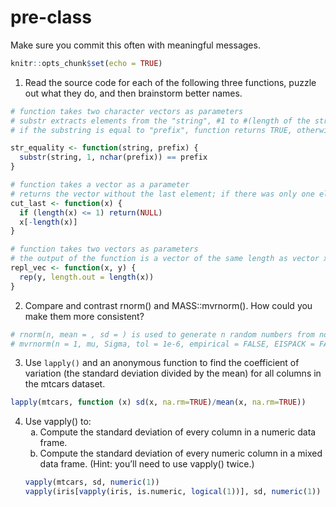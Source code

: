 # pre-class


Make sure you commit this often with meaningful messages. 



```r
knitr::opts_chunk$set(echo = TRUE)
```


1. Read the source code for each of the following three functions, puzzle out what they do, and then brainstorm better names.

```r
# function takes two character vectors as parameters
# substr extracts elements from the "string", #1 to #(length of the string passed as "prefix"") 
# if the substring is equal to "prefix", function returns TRUE, otherwise - FALSE

str_equality <- function(string, prefix) {
  substr(string, 1, nchar(prefix)) == prefix
}
```

```r
# function takes a vector as a parameter
# returns the vector without the last element; if there was only one element, returns NULL 
cut_last <- function(x) {
  if (length(x) <= 1) return(NULL)
  x[-length(x)]
}
```

```r
# function takes two vectors as parameters
# the output of the function is a vector of the same length as vector x that consists of replicated values of vector y
repl_vec <- function(x, y) {
  rep(y, length.out = length(x))
}

```

2. Compare and contrast rnorm() and MASS::mvrnorm(). How could you make them more consistent?
```r
# rnorm(n, mean = , sd = ) is used to generate n random numbers from normal distribution; uses the standard deviation for the spread
# mvrnorm(n = 1, mu, Sigma, tol = 1e-6, empirical = FALSE, EISPACK = FALSE) produces n samples from the specified multivariate normal distribution; uses the variance-covariance matrix for the spread
```

3. Use `lapply()` and an anonymous function to find the coefficient of variation (the standard deviation divided by the mean) for all columns in the mtcars dataset. 
```r

lapply(mtcars, function (x) sd(x, na.rm=TRUE)/mean(x, na.rm=TRUE))

```

4. Use vapply() to:
    a. Compute the standard deviation of every column in a numeric data frame.
    b. Compute the standard deviation of every numeric column in a mixed data frame. (Hint: you’ll need to use vapply() twice.)
```r
vapply(mtcars, sd, numeric(1))
vapply(iris[vapply(iris, is.numeric, logical(1))], sd, numeric(1))
```
